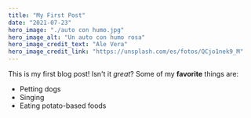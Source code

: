 ```yaml
---
title: "My First Post"
date: "2021-07-23"
hero_image: "./auto con humo.jpg"
hero_image_alt: "Un auto con humo rosa"
hero_image_credit_text: "Ale Vera"
hero_image_credit_link: "https://unsplash.com/es/fotos/QCjo1nek9_M"
---
```

This is my first blog post! Isn't it *great*?
Some of my **favorite** things are:
* Petting dogs
* Singing
* Eating potato-based foods